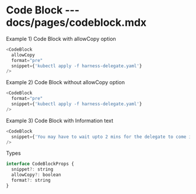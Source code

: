# Code Block --- docs/pages/codeblock.mdx




Example 1) Code Block with allowCopy option

```js live=true
<CodeBlock 
  allowCopy
  format="pre"
  snippet={'kubectl apply -f harness-delegate.yaml'}
/>
```
Example 2) Code Block without allowCopy option

```js live=true
<CodeBlock 
  format="pre"
  snippet={'kubectl apply -f harness-delegate.yaml'}
/>
```

Example 3) Code Block with Information text
```js live=true
<CodeBlock 
  snippet={'You may have to wait upto 2 mins for the delegate to come initialize.'}
/>
```


Types

```js
interface CodeBlockProps {
  snippet?: string
  allowCopy?: boolean
  format?: string
}

```